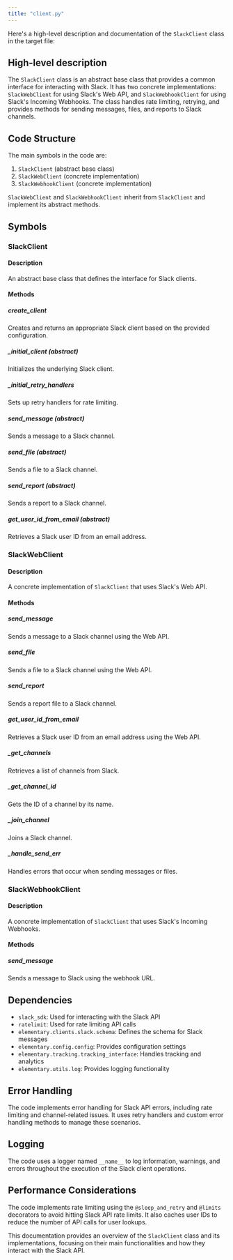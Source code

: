 ```yaml
---
title: "client.py"
---
```


Here's a high-level description and documentation of the `SlackClient` class in the target file:

## High-level description

The `SlackClient` class is an abstract base class that provides a common interface for interacting with Slack. It has two concrete implementations: `SlackWebClient` for using Slack's Web API, and `SlackWebhookClient` for using Slack's Incoming Webhooks. The class handles rate limiting, retrying, and provides methods for sending messages, files, and reports to Slack channels.

## Code Structure

The main symbols in the code are:

1. `SlackClient` (abstract base class)
2. `SlackWebClient` (concrete implementation)
3. `SlackWebhookClient` (concrete implementation)

`SlackWebClient` and `SlackWebhookClient` inherit from `SlackClient` and implement its abstract methods.

## Symbols

### SlackClient

#### Description
An abstract base class that defines the interface for Slack clients.

#### Methods

##### create_client
Creates and returns an appropriate Slack client based on the provided configuration.

##### _initial_client (abstract)
Initializes the underlying Slack client.

##### _initial_retry_handlers
Sets up retry handlers for rate limiting.

##### send_message (abstract)
Sends a message to a Slack channel.

##### send_file (abstract)
Sends a file to a Slack channel.

##### send_report (abstract)
Sends a report to a Slack channel.

##### get_user_id_from_email (abstract)
Retrieves a Slack user ID from an email address.

### SlackWebClient

#### Description
A concrete implementation of `SlackClient` that uses Slack's Web API.

#### Methods

##### send_message
Sends a message to a Slack channel using the Web API.

##### send_file
Sends a file to a Slack channel using the Web API.

##### send_report
Sends a report file to a Slack channel.

##### get_user_id_from_email
Retrieves a Slack user ID from an email address using the Web API.

##### _get_channels
Retrieves a list of channels from Slack.

##### _get_channel_id
Gets the ID of a channel by its name.

##### _join_channel
Joins a Slack channel.

##### _handle_send_err
Handles errors that occur when sending messages or files.

### SlackWebhookClient

#### Description
A concrete implementation of `SlackClient` that uses Slack's Incoming Webhooks.

#### Methods

##### send_message
Sends a message to Slack using the webhook URL.

## Dependencies
- `slack_sdk`: Used for interacting with the Slack API
- `ratelimit`: Used for rate limiting API calls
- `elementary.clients.slack.schema`: Defines the schema for Slack messages
- `elementary.config.config`: Provides configuration settings
- `elementary.tracking.tracking_interface`: Handles tracking and analytics
- `elementary.utils.log`: Provides logging functionality

## Error Handling
The code implements error handling for Slack API errors, including rate limiting and channel-related issues. It uses retry handlers and custom error handling methods to manage these scenarios.

## Logging
The code uses a logger named `__name__` to log information, warnings, and errors throughout the execution of the Slack client operations.

## Performance Considerations
The code implements rate limiting using the `@sleep_and_retry` and `@limits` decorators to avoid hitting Slack API rate limits. It also caches user IDs to reduce the number of API calls for user lookups.

This documentation provides an overview of the `SlackClient` class and its implementations, focusing on their main functionalities and how they interact with the Slack API.